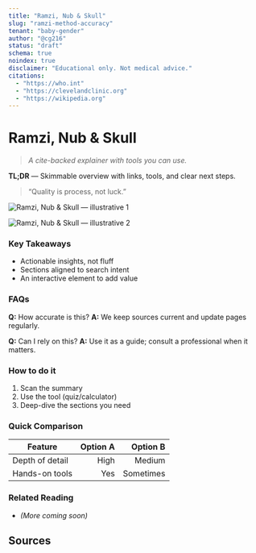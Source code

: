 ```yaml
---
title: "Ramzi, Nub & Skull"
slug: "ramzi-method-accuracy"
tenant: "baby-gender"
author: "@cg216"
status: "draft"
schema: true
noindex: true
disclaimer: "Educational only. Not medical advice."
citations:
  - "https://who.int"
  - "https://clevelandclinic.org"
  - "https://wikipedia.org"
---
```


# Ramzi, Nub & Skull

> _A cite-backed explainer with tools you can use._

**TL;DR** — Skimmable overview with links, tools, and clear next steps.

> “Quality is process, not luck.”

![Ramzi, Nub & Skull — illustrative 1](/images/ramzi-method-accuracy-1.jpg)

![Ramzi, Nub & Skull — illustrative 2](/images/ramzi-method-accuracy-2.jpg)

### Key Takeaways
- Actionable insights, not fluff
- Sections aligned to search intent
- An interactive element to add value

### FAQs
**Q:** How accurate is this?
**A:** We keep sources current and update pages regularly.

**Q:** Can I rely on this?
**A:** Use it as a guide; consult a professional when it matters.

### How to do it
1. Scan the summary
2. Use the tool (quiz/calculator)
3. Deep-dive the sections you need

### Quick Comparison
| Feature | Option A | Option B |
|---|---:|---:|
| Depth of detail | High | Medium |
| Hands-on tools | Yes | Sometimes |

<Calculator data='{"id":"percent-change","title":"Percent Change","formula":"((new-old)/old)*100","fields":["old","new"],"units":"%"}' />


### Related Reading
- _(More coming soon)_

<!-- disclaimer: This article is for educational purposes and not medical advice. -->

## Sources
[1]: https://who.int  
[2]: https://clevelandclinic.org  
[3]: https://wikipedia.org  
